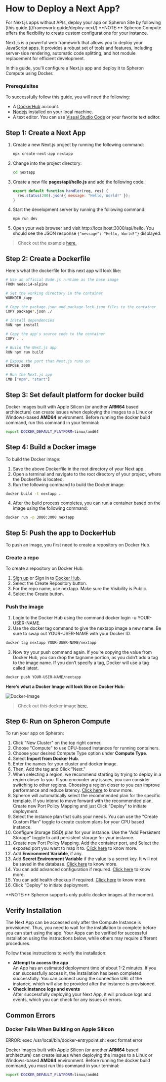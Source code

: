 
# How to Deploy a Next App?

<Callout type="warning">
  For Next.js apps without APIs, deploy your app on Spheron Site by following
  [this guide.](/framework-guide/deploy-next/)
</Callout>

<Callout type="info">
  **NOTE:** Spheron Compute offers the flexibility to create custom
  configurations for your instance.
</Callout>

Next.js is a powerful web framework that allows you to deploy your JavaScript apps. It provides a robust set of tools and features, including server-side rendering, automatic code splitting, and hot module replacement for efficient development.

In this guide, you'll configure a Next.js app and deploy it to Spheron Compute using Docker.

### Prerequisites

To successfully follow this guide, you will need the following:

- A [DockerHub](https://hub.docker.com/) account.
- [Nodejs](https://nodejs.org/en) installed on your local machine.
- A text editor. You can use [Visual Studio Code](https://code.visualstudio.com/) or your favorite text editor.

## Step 1: Create a Next App

1. Create a new Next.js project by running the following command:
   ```sh
   npx create-next-app nextapp
   ```
2. Change into the project directory:
   ```sh
   cd nextapp
   ```
3. Create a new file **pages/api/hello.js** and add the following code:
   ```js
   export default function handler(req, res) {
     res.status(200).json({ message: "Hello, World!" });
   }
   ```
4. Start the development server by running the following command:

   ```sh
   npm run dev
   ```

5. Open your web browser and visit http://localhost:3000/api/hello. You should see the JSON response `{"message": "Hello, World!"}` displayed.

> Check out the example [here.](https://github.com/spheronFdn/docs/tree/main/examples/nextapp)

## Step 2: Create a Dockerfile

Here's what the dockerfile for this next app will look like:

```sh
# Use an official Node.js runtime as the base image
FROM node:14-alpine

# Set the working directory in the container
WORKDIR /app

# Copy the package.json and package-lock.json files to the container
COPY package*.json ./

# Install dependencies
RUN npm install

# Copy the app's source code to the container
COPY . .

# Build the Next.js app
RUN npm run build

# Expose the port that Next.js runs on
EXPOSE 3000

# Run the Next.js app
CMD ["npm", "start"]
```

## Step 3: Set default platform for docker build

Docker images built with Apple Silicon (or another **ARM64** based architecture) can create issues when deploying the images to a Linux or Windows-based **AMD64** environment.
Before running the docker build command, run this command in your terminal:

```sh
export DOCKER_DEFAULT_PLATFORM=linux/amd64
```

## Step 4: Build a Docker image

To build the Docker image:

1. Save the above Dockerfile in the root directory of your Next app.
2. Open a terminal and navigate to the root directory of your project, where the Dockerfile is located.
3. Run the following command to build the Docker image:

```sh
docker build -t nextapp .
```

4. After the build process completes, you can run a container based on the image using the following command:

```sh
docker run -p 3000:3000 nextapp
```

## Step 5: Push the app to DockerHub

To push an image, you first need to create a repository on Docker Hub.

### Create a repo

To create a repository on Docker Hub:

1. [Sign up](https://www.docker.com/pricing?utm_source=docker&utm_medium=webreferral&utm_campaign=docs_driven_upgrade) or Sign in to [Docker Hub](https://hub.docker.com/).
2. Select the Create Repository button.
3. For the repo name, use nextapp. Make sure the Visibility is Public.
4. Select the Create button.

### Push the image

1. Login to the Docker Hub using the command docker login -u YOUR-USER-NAME.
2. Use the docker tag command to give the nextapp image a new name. Be sure to swap out YOUR-USER-NAME with your Docker ID.

```sh
docker tag nextapp YOUR-USER-NAME/nextapp
```

3. Now try your push command again. If you’re copying the value from Docker Hub, you can drop the tagname portion, as you didn’t add a tag to the image name. If you don’t specify a tag, Docker will use a tag called latest.

```sh
docker push YOUR-USER-NAME/nextapp
```

**Here's what a Docker Image will look like on Docker Hub:**

![Docker-Image](assets/docker-image.png)

> Check out this docker image [here.](https://hub.docker.com/r/rekpero/nft-minter-server/tags)

## Step 6: Run on Spheron Compute

To run your app on Spheron:

1. Click "New Cluster" on the top right corner.
2. Choose "Compute" to use CPU-based instances for running containers.
3. Choose your desired Compute Type option under **Compute Type**.
4. Select **Import from Docker Hub**.
5. Enter the names for your cluster and docker image.
6. Then, Add the tag and Click "Next."
7. When selecting a region, we recommend starting by trying to deploy in a region closer to you. If you encounter any issues, you can consider switching to other regions. Choosing a region closer to you can improve performance and reduce latency. [Click here](/compute/cluster/compute/#region) to know more.
8. Spheron will automatically select the recommended plan for the specific template. If you intend to move forward with the recommended plan, Create new Port Policy Mapping and just Click "Deploy" to initiate deployment.
9. Select the instance plan that suits your needs. You can use the "Create Custom Plan" toggle to create custom plans for your CPU based instance.
10. Configure Storage (SSD) plan for your instance. Use the "Add Persistent Storage" toggle to add persistent storage for your instance.
11. Create new Port Policy Mapping. Add the container port, and Select the exposed port you want to map it to. [Click here](/compute/cluster/compute/#port-mapping) to know more.
12. Add **Environment Variable**, if any.
13. Add **Secret Environment Variable** if the value is a secret key. It will not be saved in the database. [Click here](/compute/cluster/compute/#environment-variables) to know more.
14. You can add advanced configuration if required. [Click here](/compute/cluster/compute/#advance-configuration) to know more.
15. You can add health checkup if required. [Click here](/compute/cluster/compute/#health-checkup) to know more.
16. Click "Deploy" to initiate deployment.

<Callout type="info">
  **NOTE:** Spheron supports only public docker images at the moment.
</Callout>

## Verify Installation

The Next App can be accessed only after the Compute Instance is provisioned.
Thus, you need to wait for the installation to complete before you can start using the app.
Your Apps can be verified for successful installation using the instructions below, while others may require different procedures.

Follow these instructions to verify the installation:

- **Attempt to access the app** \
  An App has an estimated deployment time of about 1-2 minutes.
  If you can successfully access it, the installation has been completed successfully.
  You can connect using the connection URL of the instance, which will also be provided after the instance is provisioned.
- **Check instance logs and events** \
  After successfully deploying your Next App, it will produce logs and events, which you can check for any issues or errors.

## Common Errors

### Docker Fails When Building on Apple Silicon

<Callout type="error">
  ERROR: exec /usr/local/bin/docker-entrypoint.sh: exec format error
</Callout>

Docker images built with Apple Silicon (or another **ARM64** based architecture) can create issues when deploying the images to a Linux or Windows-based **AMD64** environment.
Before running the docker build command, you must run this command in your terminal:

```sh
export DOCKER_DEFAULT_PLATFORM=linux/amd64
```

<Navigation name="Deploy Next App" />
